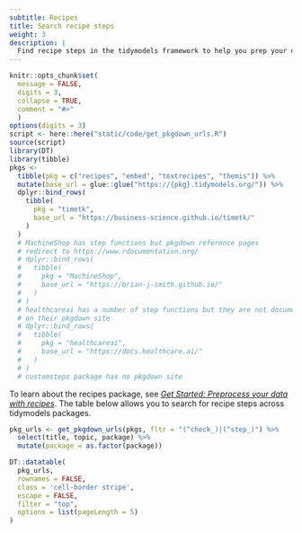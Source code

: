 ```yaml
---
subtitle: Recipes
title: Search recipe steps
weight: 3
description: | 
  Find recipe steps in the tidymodels framework to help you prep your data for modeling.
---
```


```r
knitr::opts_chunk$set(
  message = FALSE,
  digits = 3,
  collapse = TRUE,
  comment = "#>"
  )
options(digits = 3)
script <- here::here("static/code/get_pkgdown_urls.R")
source(script)
library(DT)
library(tibble)
pkgs <- 
  tibble(pkg = c("recipes", "embed", "textrecipes", "themis")) %>%
  mutate(base_url = glue::glue("https://{pkg}.tidymodels.org/")) %>%
  dplyr::bind_rows(
    tibble(
      pkg = "timetk", 
      base_url = "https://business-science.github.io/timetk/"
    )
  ) 
  # MachineShop has step functions but pkgdown reference pages 
  # redirect to https://www.rdocumentation.org/
  # dplyr::bind_rows(
  #   tibble(
  #     pkg = "MachineShop", 
  #     base_url = "https://brian-j-smith.github.io/"
  #   ) 
  # ) 
  # healthcareai has a number of step functions but they are not documented
  # on their pkgdown site
  # dplyr::bind_rows(
  #   tibble(
  #     pkg = "healthcareai", 
  #     base_url = "https://docs.healthcare.ai/"
  #   ) 
  # )
  # customsteps package has no pkgdown site
```

To learn about the recipes package, see [*Get Started: Preprocess your data with recipes*](/start/recipes/). The table below allows you to search for recipe steps across tidymodels packages.

```r
pkg_urls <- get_pkgdown_urls(pkgs, fltr = "(^check_)|(^step_)") %>% 
  select(title, topic, package) %>% 
  mutate(package = as.factor(package))
```

```r
DT::datatable(
  pkg_urls,
  rownames = FALSE,
  class = 'cell-border stripe',
  escape = FALSE,
  filter = "top",
  options = list(pageLength = 5)
)
```
